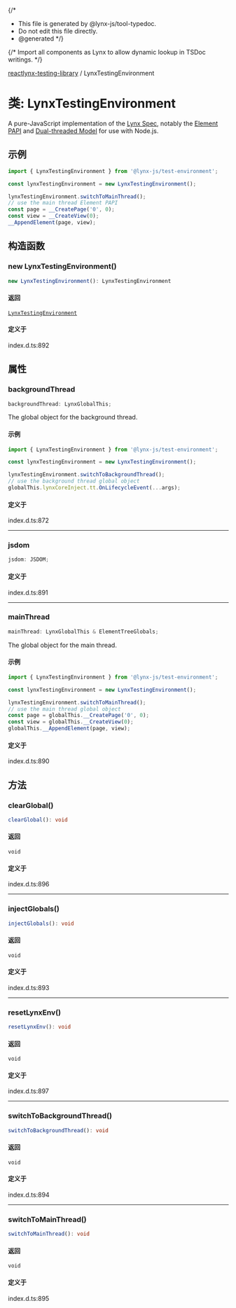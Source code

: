 {/*
* This file is generated by @lynx-js/tool-typedoc.
* Do not edit this file directly.
* @generated
*/}

{/* Import all components as Lynx to allow dynamic lookup in TSDoc writings. */}


[reactlynx-testing-library](/api/reactlynx-testing-library/index.mdx) / LynxTestingEnvironment

# 类: LynxTestingEnvironment

A pure-JavaScript implementation of the [Lynx Spec](https://lynxjs.org/guide/spec.html),
notably the [Element PAPI](https://lynxjs.org/api/engine/element-api) and [Dual-threaded Model](https://lynxjs.org/guide/spec#dual-threaded-model) for use with Node.js.

## 示例

```ts
import { LynxTestingEnvironment } from '@lynx-js/test-environment';

const lynxTestingEnvironment = new LynxTestingEnvironment();

lynxTestingEnvironment.switchToMainThread();
// use the main thread Element PAPI
const page = __CreatePage('0', 0);
const view = __CreateView(0);
__AppendElement(page, view);

```

## 构造函数

### new LynxTestingEnvironment()

```ts
new LynxTestingEnvironment(): LynxTestingEnvironment
```

#### 返回

[`LynxTestingEnvironment`](/api/reactlynx-testing-library/Class.LynxTestingEnvironment.mdx)

#### 定义于

index.d.ts:892

## 属性

### backgroundThread

```ts
backgroundThread: LynxGlobalThis;
```

The global object for the background thread.

#### 示例

```ts
import { LynxTestingEnvironment } from '@lynx-js/test-environment';

const lynxTestingEnvironment = new LynxTestingEnvironment();

lynxTestingEnvironment.switchToBackgroundThread();
// use the background thread global object
globalThis.lynxCoreInject.tt.OnLifecycleEvent(...args);
```

#### 定义于

index.d.ts:872

***

### jsdom

```ts
jsdom: JSDOM;
```

#### 定义于

index.d.ts:891

***

### mainThread

```ts
mainThread: LynxGlobalThis & ElementTreeGlobals;
```

The global object for the main thread.

#### 示例

```ts
import { LynxTestingEnvironment } from '@lynx-js/test-environment';

const lynxTestingEnvironment = new LynxTestingEnvironment();

lynxTestingEnvironment.switchToMainThread();
// use the main thread global object
const page = globalThis.__CreatePage('0', 0);
const view = globalThis.__CreateView(0);
globalThis.__AppendElement(page, view);
```

#### 定义于

index.d.ts:890

## 方法

### clearGlobal()

```ts
clearGlobal(): void
```

#### 返回

`void`

#### 定义于

index.d.ts:896

***

### injectGlobals()

```ts
injectGlobals(): void
```

#### 返回

`void`

#### 定义于

index.d.ts:893

***

### resetLynxEnv()

```ts
resetLynxEnv(): void
```

#### 返回

`void`

#### 定义于

index.d.ts:897

***

### switchToBackgroundThread()

```ts
switchToBackgroundThread(): void
```

#### 返回

`void`

#### 定义于

index.d.ts:894

***

### switchToMainThread()

```ts
switchToMainThread(): void
```

#### 返回

`void`

#### 定义于

index.d.ts:895
